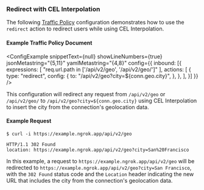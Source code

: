 
### Redirect with CEL Interpolation

The following [Traffic Policy](/docs/http/traffic-policy/index.mdx) 
configuration demonstrates how to use the `redirect` action to redirect users 
while using CEL Interpolation.

#### Example Traffic Policy Document

<ConfigExample
  snippetText={null}
  showLineNumbers={true}
  jsonMetastring="{5,11}"
  yamlMetastring="{4,8}"
  config={{
    inbound: [{
			expressions: [
				"req.url.path in ['/api/v2/geo', '/api/v2/geo/']"
			],
      actions: [
				{
					type: "redirect",
					config: {
						to: "/api/v2/geo?city=${conn.geo.city}",
					},
				},
      ],
    }]
  }}
/>

This configuration will redirect any request from `/api/v2/geo` or `/api/v2/geo/` 
to `/api/v2/geo?city=${conn.geo.city}` using CEL Interpolation to insert the 
city from the connection's geolocation data.

#### Example Request

```shell
$ curl -i https://example.ngrok.app/api/v2/geo
```

```http
HTTP/1.1 302 Found
location: https://example.ngrok.app/api/v2/geo?city=San%20Francisco
```

In this example, a request to `https://example.ngrok.app/api/v2/geo` will be
redirected to `https://example.ngrok.app/api/v2/geo?city=San Francisco`, with
the `302 Found` status code and the `Location` header indicating the new URL
that includes the city from the connection's geolocation data.
